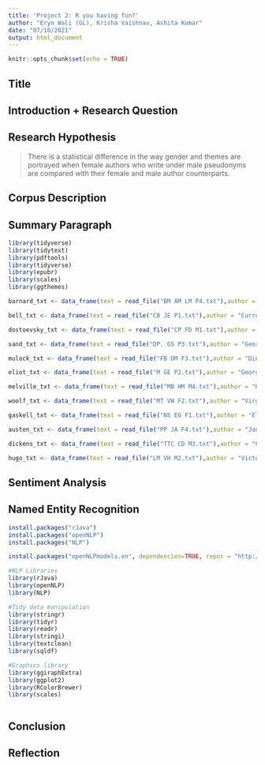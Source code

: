 ```yaml
---
title: 'Project 2: R you having fun?'
author: "Eryn Wali (GL), Krisha Vaishnav, Ashita Kumar"
date: "07/10/2021"
output: html_document
---
```


```r
knitr::opts_chunk$set(echo = TRUE)
```

## Title 


## Introduction + Research Question 


## Research Hypothesis 
> There is a statistical difference in the way gender and themes are portrayed when female authors who write under male pseudonyms are compared with their female and male author counterparts.


## Corpus Description 


## Summary Paragraph 

```r
library(tidyverse)
library(tidytext)
library(pdftools)
library(tidyverse)
library(epubr)
library(scales)
library(ggthemes)

```


```r
barnard_txt <- data_frame(text = read_file("BM AM LM P4.txt"),author = "A M Barnard", title = "Behind A Mask, Or A Woman’s Power")
```

```r
bell_txt <- data_frame(text = read_file("CB JE P1.txt"),author = "Currer Bell", title = "Jane Eyre")
```

```r
dostoevsky_txt <- data_frame(text = read_file("CP FD M1.txt"),author = "Fyodor Dostoevsky", title = "Crime and Punishment")
```

```r
sand_txt <- data_frame(text = read_file("DP. GS P3.txt"),author = "George Sand", title = "The Devil's Pool")
```

```r
mulock_txt <- data_frame(text = read_file("FB DM F3.txt"),author = "Dinah Maria Mulock", title = "The Fairy Book")
```

```r
eliot_txt <- data_frame(text = read_file("M GE P2.txt"),author = "George Eliot", title = "Middlemarch")
```

```r
melville_txt <- data_frame(text = read_file("MB HM M4.txt"),author = "Herman Melville", title = "Moby-Dick")
```

```r
woolf_txt <- data_frame(text = read_file("MT VW F2.txt"),author = "Virginia Woolf", title = "Monday or Tuesday")
```

```r
gaskell_txt <- data_frame(text = read_file("NS EG F1.txt"),author = "Elizabeth Gaskell", title = "North and South")
```

```r
austen_txt <- data_frame(text = read_file("PP JA F4.txt"),author = "Jane Austen", title = "Pride and Prejudice")
```

```r
dickens_txt <- data_frame(text = read_file("TTC CD M3.txt"),author = "Charles Dickens", title = "A Tale of Two Cities")
```

```r
hugo_txt <- data_frame(text = read_file("LM VH M2.txt"),author = "Victor Hugo", title = "Les Misérables")
```


## Sentiment Analysis 


## Named Entity Recognition 

```r
install.packages("rJava")
install.packages("openNLP")
install.packages("NLP")
```
```r
install.packages("openNLPmodels.en", dependencies=TRUE, repos = "http://datacube.wu.ac.at/")
```

```r
#NLP Libraries
library(rJava)
library(openNLP)
library(NLP)
```

```r
#Tidy data manipulation
library(stringr)
library(tidyr)
library(readr)
library(stringi)
library(textclean)
library(sqldf)
```

```r
#Graphics library
library(ggiraphExtra)
library(ggplot2)
library(RColorBrewer)
library(scales)
```

```r

```

## Conclusion 


## Reflection 

